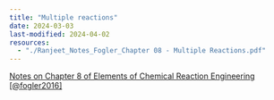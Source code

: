 ```yaml
--- 
title: "Multiple reactions"
date: 2024-03-03
last-modified: 2024-04-02
resources:
  - "./Ranjeet_Notes_Fogler_Chapter 08 - Multiple Reactions.pdf"
---
```



::: {.callout-note}

[Notes on Chapter 8 of Elements of Chemical Reaction Engineering
[@fogler2016]](./Ranjeet_Notes_Fogler_Chapter 08 - Multiple Reactions.pdf)

:::

